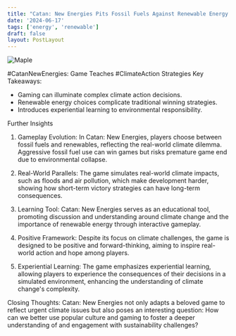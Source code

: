 ```yaml
---
title: "Catan: New Energies Pits Fossil Fuels Against Renewable Energy . "
date: '2024-06-17'
tags: ['energy', 'renewable']
draft: false
layout: PostLayout
---
```


<div className="flex justify-center">
<div className="my-1 w-full px-2 xl:my-1 xl:w-1/2 xl:px-2">
    <img src="https://willpolesa.pythonanywhere.com/static/podcast_thumbnails/thumbnail_rectAXBrUWFMK5Zo3.jpg" alt="Maple" className="mx-auto h-58 w-auto" />
</div>
</div>

#CatanNewEnergies: Game Teaches #ClimateAction Strategies
Key Takeaways:
- Gaming can illuminate complex climate action decisions.
- Renewable energy choices complicate traditional winning strategies.
- Introduces experiential learning to environmental responsibility.

Further Insights
1. Gameplay Evolution:
In Catan: New Energies, players choose between fossil fuels and renewables, reflecting the real-world climate dilemma. Aggressive fossil fuel use can win games but risks premature game end due to environmental collapse.

2. Real-World Parallels:
The game simulates real-world climate impacts, such as floods and air pollution, which make development harder, showing how short-term victory strategies can have long-term consequences.

3. Learning Tool:
Catan: New Energies serves as an educational tool, promoting discussion and understanding around climate change and the importance of renewable energy through interactive gameplay.

4. Positive Framework:
Despite its focus on climate challenges, the game is designed to be positive and forward-thinking, aiming to inspire real-world action and hope among players.

5. Experiential Learning:
The game emphasizes experiential learning, allowing players to experience the consequences of their decisions in a simulated environment, enhancing the understanding of climate change's complexity.

Closing Thoughts:
Catan: New Energies not only adapts a beloved game to reflect urgent climate issues but also poses an interesting question: How can we better use popular culture and gaming to foster a deeper understanding of and engagement with sustainability challenges?
